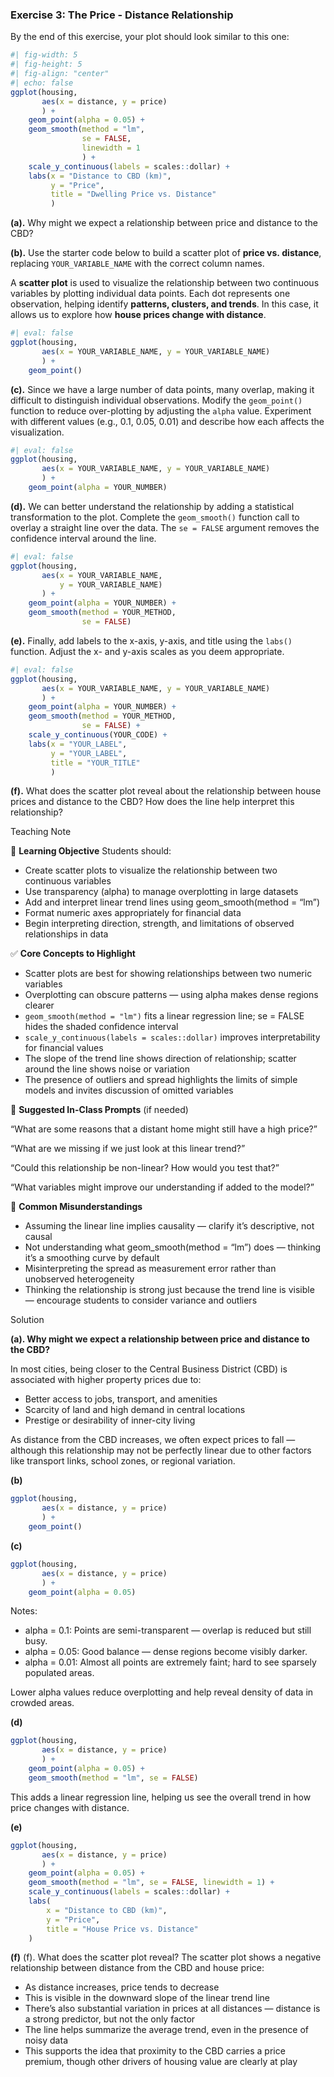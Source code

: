 <!-- question-type: prepare -->
### Exercise 3: The Price - Distance Relationship

By the end of this exercise, your plot should look similar to this one:

```r
#| fig-width: 5
#| fig-height: 5
#| fig-align: "center"
#| echo: false
ggplot(housing, 
       aes(x = distance, y = price)
       ) +
    geom_point(alpha = 0.05) +
    geom_smooth(method = "lm",
                se = FALSE, 
                linewidth = 1
                ) +
    scale_y_continuous(labels = scales::dollar) +
    labs(x = "Distance to CBD (km)", 
         y = "Price", 
         title = "Dwelling Price vs. Distance"
         )
```
**(a).** Why might we expect a relationship between price and distance to the CBD?

**(b).** Use the starter code below to build a scatter plot of **price vs. distance**, replacing `YOUR_VARIABLE_NAME` with the correct column names.

::: {.callout-tip title="What is a Scatter Plot?" collapse=true}
A **scatter plot** is used to visualize the relationship between two continuous variables by plotting individual data points. Each dot represents one observation, helping identify **patterns, clusters, and trends**. In this case, it allows us to explore how **house prices change with distance**.
:::

```r
#| eval: false
ggplot(housing, 
       aes(x = YOUR_VARIABLE_NAME, y = YOUR_VARIABLE_NAME)
       ) +
    geom_point()
```

**(c).** Since we have a large number of data points, many overlap, making it difficult to distinguish individual observations. Modify the `geom_point()` function to reduce over-plotting by adjusting the `alpha` value. Experiment with different values (e.g., 0.1, 0.05, 0.01) and describe how each affects the visualization.

```r
#| eval: false
ggplot(housing, 
       aes(x = YOUR_VARIABLE_NAME, y = YOUR_VARIABLE_NAME)
       ) +
    geom_point(alpha = YOUR_NUMBER)
```

**(d).** We can better understand the relationship by adding a statistical transformation to the plot. Complete the `geom_smooth()` function call to overlay a straight line over the data. The `se = FALSE` argument removes the confidence interval around the line.

```r
#| eval: false
ggplot(housing, 
       aes(x = YOUR_VARIABLE_NAME, 
           y = YOUR_VARIABLE_NAME)
       ) +
    geom_point(alpha = YOUR_NUMBER) +
    geom_smooth(method = YOUR_METHOD, 
                se = FALSE)
```

**(e).** Finally, add labels to the x-axis, y-axis, and title using the `labs()` function. Adjust the x- and y-axis scales as you deem appropriate.

```r
#| eval: false
ggplot(housing, 
       aes(x = YOUR_VARIABLE_NAME, y = YOUR_VARIABLE_NAME)
       ) +
    geom_point(alpha = YOUR_NUMBER) +
    geom_smooth(method = YOUR_METHOD, 
                se = FALSE) +
    scale_y_continuous(YOUR_CODE) +
    labs(x = "YOUR_LABEL", 
         y = "YOUR_LABEL", 
         title = "YOUR_TITLE"
         )
```

**(f).** What does the scatter plot reveal about the relationship between house prices and distance to the CBD? How does the line help interpret this relationship?


<!-- BEGIN PROFILE:r-teaching-guide -->
::: {.content-visible when-profile="r-teaching-guide"}

::: {.teaching-block}

::: {.teaching-block-header}
Teaching Note
:::

::: {.teaching-block-body}

🎯 **Learning Objective** 
Students should:

- Create scatter plots to visualize the relationship between two continuous variables
- Use transparency (alpha) to manage overplotting in large datasets
- Add and interpret linear trend lines using geom_smooth(method = "lm")
- Format numeric axes appropriately for financial data
- Begin interpreting direction, strength, and limitations of observed relationships in data


✅   **Core Concepts to Highlight**

- Scatter plots are best for showing relationships between two numeric variables
- Overplotting can obscure patterns — using alpha makes dense regions clearer
- `geom_smooth(method = "lm")` fits a linear regression line; se = FALSE hides the shaded confidence interval
- `scale_y_continuous(labels = scales::dollar)` improves interpretability for financial values
- The slope of the trend line shows direction of relationship; scatter around the line shows noise or variation
- The presence of outliers and spread highlights the limits of simple models and invites discussion of omitted variables

💬 **Suggested In-Class Prompts** (if needed)

“What are some reasons that a distant home might still have a high price?”

“What are we missing if we just look at this linear trend?”

“Could this relationship be non-linear? How would you test that?”

“What variables might improve our understanding if added to the model?”

📌 **Common Misunderstandings**

- Assuming the linear line implies causality — clarify it’s descriptive, not causal
- Not understanding what geom_smooth(method = "lm") does — thinking it's a smoothing curve by default
- Misinterpreting the spread as measurement error rather than unobserved heterogeneity
- Thinking the relationship is strong just because the trend line is visible — encourage students to consider variance and outliers


:::

:::

:::
<!-- END PROFILE:r-teaching-guide -->

<!-- BEGIN PROFILE:r-solutions -->
::: {.content-visible when-profile="r-solutions" when-profile="r-teaching-guide"}

::: {.solution-block}

::: {.solution-block-header}
Solution
:::

::: {.solution-block-body}

**(a). Why might we expect a relationship between price and distance to the CBD?**

In most cities, being closer to the Central Business District (CBD) is associated with higher property prices due to:

- Better access to jobs, transport, and amenities
- Scarcity of land and high demand in central locations
- Prestige or desirability of inner-city living

As distance from the CBD increases, we often expect prices to fall — although this relationship may not be perfectly linear due to other factors like transport links, school zones, or regional variation.

**(b)**

```r
ggplot(housing, 
       aes(x = distance, y = price)
       ) +
    geom_point()
```

**(c)**

```r
ggplot(housing, 
       aes(x = distance, y = price)
       ) +
    geom_point(alpha = 0.05)
```

Notes:

- alpha = 0.1: Points are semi-transparent — overlap is reduced but still busy.
- alpha = 0.05: Good balance — dense regions become visibly darker.
- alpha = 0.01: Almost all points are extremely faint; hard to see sparsely populated areas.

Lower alpha values reduce overplotting and help reveal density of data in crowded areas.

**(d)** 

```r
ggplot(housing, 
       aes(x = distance, y = price)
       ) +
    geom_point(alpha = 0.05) +
    geom_smooth(method = "lm", se = FALSE)
```

This adds a linear regression line, helping us see the overall trend in how price changes with distance.

**(e)**

```r
ggplot(housing, 
       aes(x = distance, y = price)
       ) +
    geom_point(alpha = 0.05) +
    geom_smooth(method = "lm", se = FALSE, linewidth = 1) +
    scale_y_continuous(labels = scales::dollar) +
    labs(
        x = "Distance to CBD (km)", 
        y = "Price", 
        title = "House Price vs. Distance"
    )
```


**(f)**
(f). What does the scatter plot reveal?
The scatter plot shows a negative relationship between distance from the CBD and house price:

- As distance increases, price tends to decrease
- This is visible in the downward slope of the linear trend line
- There’s also substantial variation in prices at all distances — distance is a strong predictor, but not the only factor
- The line helps summarize the average trend, even in the presence of noisy data
- This supports the idea that proximity to the CBD carries a price premium, though other drivers of housing value are clearly at play

:::

:::

:::
<!-- END PROFILE:r-solutions -->